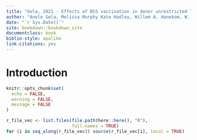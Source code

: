 ```yaml
--- 
title: "Gela, 2021 - Effects of BCG vaccination in donor unrestricted T cells in humans"
author: "Anele Gela, Melissa Murphy Kate Hadley, Willem A. Hanekom, W. Henry Boom, John L. Johnson, Daniel F. Hoft, Simone A. Joosten, Tom H.M. Ottenhoff, Sara Suliman, D. Branch Moody, David M. Lewinsohn, Mark Hatherill, Chetan Seshadri, Elisa Nemes, and Thomas J. Scriba, and the Delayed BCG Study Team."
date: "`r Sys.Date()`"
site: bookdown::bookdown_site
documentclass: book
biblio-style: apalike
link-citations: yes
---
```


# Introduction

```r
knitr::opts_chunk$set(
  echo = FALSE, 
  warning = FALSE, 
  message = FALSE
)
```

```r
r_file_vec <- list.files(file.path(here::here(), "R"),
                         full.names = TRUE)
for (i in seq_along(r_file_vec)) source(r_file_vec[i], local = TRUE)
```

